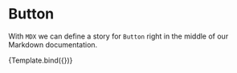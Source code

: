 
<Meta title="MDX/Button" component={Button} />

# Button

With `MDX` we can define a story for `Button` right in the middle of our
Markdown documentation.

<!--- This is your Story template function, shown here in React -->


<Canvas>
  <Story name="Test" args={{ 
      label: 'Button'
    }}>
    {Template.bind({})}
   </Story>
</Canvas>